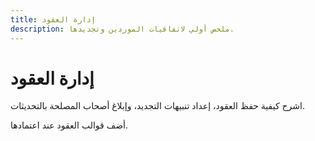 ```yaml
---
title: إدارة العقود
description: ملخص أولي لاتفاقيات الموردين وتجديدها.
---
```


# إدارة العقود

اشرح كيفية حفظ العقود، إعداد تنبيهات التجديد، وإبلاغ أصحاب المصلحة بالتحديثات.

أضف قوالب العقود عند اعتمادها.
